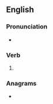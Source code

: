==English==

===Pronunciation===
* {{rhymes|æmpt|lang=en}}

===Verb===
{{head|en|verb form}}

# {{en-past of|scamp}}

===Anagrams===
* {{anagrams|en|decamps}}